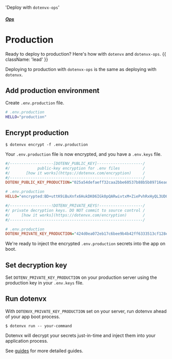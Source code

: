 
  'Deploy with `dotenvx-ops`'

##### [Ops](/docs/ops)
# Production

Ready to deploy to production? Here's how with  `dotenvx` and `dotenvx-ops`. {{ className: 'lead' }}

Deploying to production with `dotenvx-ops` is the same as deploying with `dotenvx`.

## Add production environment

Create `.env.production` file.

```bash
# .env.production
HELLO="production"
```

## Encrypt production

```shell
$ dotenvx encrypt -f .env.production
```

Your `.env.production` file is now encrypted, and you have a `.env.keys` file.

```ini {{ title: ".env.production" }}
#/-------------------[DOTENV_PUBLIC_KEY]--------------------/
#/            public-key encryption for .env files          /
#/       [how it works](https://dotenvx.com/encryption)     /
#/----------------------------------------------------------/
DOTENV_PUBLIC_KEY_PRODUCTION="025a54defaeff32caa2bbe60537b88b5b89716eade6df08418d7a68f5c4f742be6"

# .env.production
HELLO="encrypted:BD+uttK9iBuXnfx6HukDK06IGk0pQARwivtxM+ZiePvhRxHyQL3UD0sf0ayLw/P5Y/BED//zRiTlUf6nENuu7QhNJ24g3uADfrDfhvYi/MOHjmfKyRiu+yOxSw6e+c0yRNukS+n8SxONnec="
```

```ini {{ title: ".env.keys" }}
#/------------------!DOTENV_PRIVATE_KEYS!-------------------/
#/ private decryption keys. DO NOT commit to source control /
#/     [how it works](https://dotenvx.com/encryption)       /
#/----------------------------------------------------------/

# .env.production
DOTENV_PRIVATE_KEY_PRODUCTION="424d0ea072eb17c6bee9b4b42ff6333513cf128ea3d5d60ccf79246ca7c3f786"
```

We're ready to inject the encrypted `.env.production` secrets into the app on boot.

## Set decryption key

Set `DOTENV_PRIVATE_KEY_PRODUCTION` on your production server using the production key in your `.env.keys` file.

## Run dotenvx

With `DOTENVX_PRIVATE_KEY_PRODUCTION` set on your server, run dotenvx ahead of your app boot process.

```
$ dotenvx run -- your-command
```

Dotenvx will decrypt your secrets just-in-time and inject them into your application process.

See [guides](/docs/guides) for more detailed guides.
